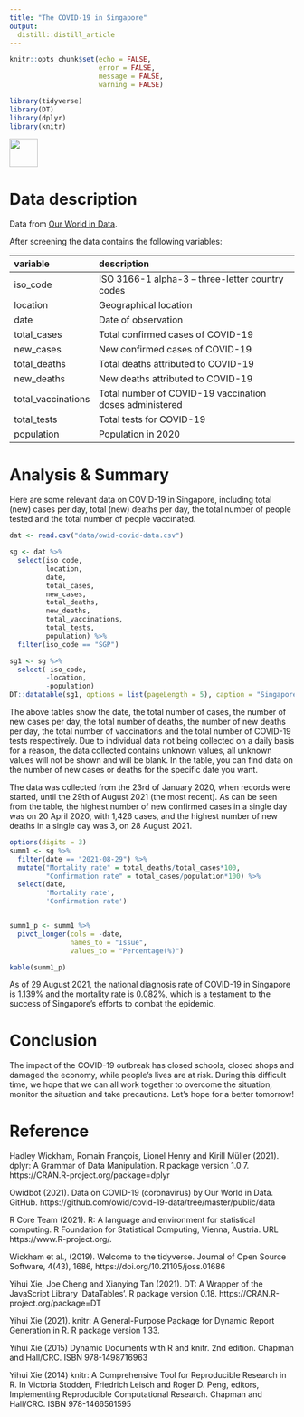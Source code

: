 ```yaml
---
title: "The COVID-19 in Singapore"
output: 
  distill::distill_article
---
```


```r
knitr::opts_chunk$set(echo = FALSE, 
                      error = FALSE, 
                      message = FALSE, 
                      warning = FALSE)
```



```r
library(tidyverse)
library(DT)
library(dplyr)
library(knitr)
```


![](sg1.jpg){width=50}



# Data description

Data from [Our World in Data](https://ourworldindata.org/coronavirus).

After screening the data contains the following variables:

|**variable**      |**description**                                         |
|:-----------------|:-------------------------------------------------------|
|iso_code          | ISO 3166-1 alpha-3 – three-letter country codes        |
|location          | Geographical location                                  |
|date              | Date of observation                                    |
|total_cases       | Total confirmed cases of COVID-19                      |
|new_cases         | New confirmed cases of COVID-19                        |
|total_deaths      | Total deaths attributed to COVID-19                    |
|new_deaths        | New deaths attributed to COVID-19                      |
|total_vaccinations| Total number of COVID-19 vaccination doses administered|
|total_tests       | Total tests for COVID-19                               |
|population        | Population in 2020                                     |


# Analysis & Summary

Here are some relevant data on COVID-19 in Singapore, including total (new) cases per day, total (new) deaths per day, the total number of people tested and the total number of people vaccinated. 

```r
dat <- read.csv("data/owid-covid-data.csv")
```

```r
sg <- dat %>% 
  select(iso_code,
         location,
         date,
         total_cases,
         new_cases,
         total_deaths,
         new_deaths,
         total_vaccinations,
         total_tests,
         population) %>% 
  filter(iso_code == "SGP")
```

```r
sg1 <- sg %>% 
  select(-iso_code,
         -location,
         -population)
DT::datatable(sg1, options = list(pageLength = 5), caption = "Singapore Daily COVID19 Case")
```

The above tables show the date, the total number of cases, the number of new cases per day, the total number of deaths, the number of new deaths per day, the total number of vaccinations and the total number of COVID-19 tests respectively. Due to individual data not being collected on a daily basis for a reason, the data collected contains unknown values, all unknown values will not be shown and will be blank. In the table, you can find data on the number of new cases or deaths for the specific date you want.

The data was collected from the 23rd of January 2020, when records were started, until the 29th of August 2021 (the most recent). As can be seen from the table, the highest number of new confirmed cases in a single day was on 20 April 2020, with 1,426 cases, and the highest number of new deaths in a single day was 3, on 28 August 2021.

```r
options(digits = 3)
summ1 <- sg %>% 
  filter(date == "2021-08-29") %>% 
  mutate("Mortality rate" = total_deaths/total_cases*100,
         "Confirmation rate" = total_cases/population*100) %>% 
  select(date,
         'Mortality rate',
         'Confirmation rate')  


summ1_p <- summ1 %>% 
  pivot_longer(cols = -date,
               names_to = "Issue",
               values_to = "Percentage(%)") 

kable(summ1_p)
```

As of 29 August 2021, the national diagnosis rate of COVID-19 in Singapore is 1.139% and the mortality rate is 0.082%, which is a testament to the success of Singapore's efforts to combat the epidemic.

# Conclusion

The impact of the COVID-19 outbreak has closed schools, closed shops and damaged the economy, while people's lives are at risk. During this difficult time, we hope that we can all work together to overcome the situation, monitor the situation and take precautions. Let's hope for a better tomorrow!

# Reference

Hadley Wickham, Romain François, Lionel Henry and Kirill Müller (2021). dplyr: A
  Grammar of Data Manipulation. R package version 1.0.7.
  https://CRAN.R-project.org/package=dplyr

Owidbot (2021). Data on COVID-19 (coronavirus) by Our World in Data. GitHub. https://github.com/owid/covid-19-data/tree/master/public/data

R Core Team (2021). R: A language and environment for
statistical computing. R Foundation for Statistical
Computing, Vienna, Austria. URL
https://www.R-project.org/.

Wickham et al., (2019). Welcome to the tidyverse. Journal of Open Source Software,
  4(43), 1686, https://doi.org/10.21105/joss.01686
  
Yihui Xie, Joe Cheng and Xianying Tan (2021). DT: A Wrapper of the JavaScript
  Library 'DataTables'. R package version 0.18. https://CRAN.R-project.org/package=DT
  
Yihui Xie (2021). knitr: A General-Purpose Package for Dynamic Report Generation in
  R. R package version 1.33.

Yihui Xie (2015) Dynamic Documents with R and knitr. 2nd edition. Chapman and
  Hall/CRC. ISBN 978-1498716963

Yihui Xie (2014) knitr: A Comprehensive Tool for Reproducible Research in R. In
  Victoria Stodden, Friedrich Leisch and Roger D. Peng, editors, Implementing
  Reproducible Computational Research. Chapman and Hall/CRC. ISBN 978-1466561595